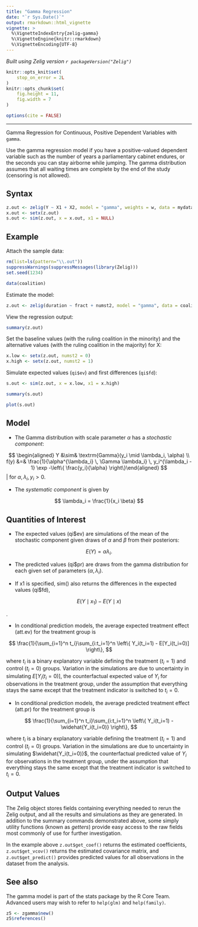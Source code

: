 ```yaml
---
title: "Gamma Regression"
date: "`r Sys.Date()`"
output: rmarkdown::html_vignette
vignette: >
  %\VignetteIndexEntry{zelig-gamma}
  %\VignetteEngine{knitr::rmarkdown}
  %\VignetteEncoding{UTF-8}
---
```


*Built using Zelig version `r packageVersion("Zelig")`*

```r
knitr::opts_knit$set(
    stop_on_error = 2L
)
knitr::opts_chunk$set(
    fig.height = 11,
    fig.width = 7
)

options(cite = FALSE)
```
---

Gamma Regression for Continuous, Positive Dependent Variables with `gamma`.

Use the gamma regression model if you have a positive-valued dependent
variable such as the number of years a parliamentary cabinet endures, or
the seconds you can stay airborne while jumping. The gamma distribution
assumes that all waiting times are complete by the end of the study
(censoring is not allowed).

Syntax
------

```r
z.out <- zelig(Y ~ X1 + X2, model = "gamma", weights = w, data = mydata)
x.out <- setx(z.out)
s.out <- sim(z.out, x = x.out, x1 = NULL)
```

Example
------

Attach the sample data:

```r
rm(list=ls(pattern="\\.out"))
suppressWarnings(suppressMessages(library(Zelig)))
set.seed(1234)
```

```r
data(coalition)
```

Estimate the model:

```r
z.out <- zelig(duration ~ fract + numst2, model = "gamma", data = coalition)
```

View the regression output:

```r
summary(z.out)
```

Set the baseline values (with the ruling coalition in the minority) and
the alternative values (with the ruling coalition in the majority) for
X:

```r
x.low <- setx(z.out, numst2 = 0)
x.high <- setx(z.out, numst2 = 1)
```

Simulate expected values (`qi$ev`) and first differences (`qi$fd`):

```r
s.out <- sim(z.out, x = x.low, x1 = x.high)
```

```r
summary(s.out)
```

```r
plot(s.out)
```

Model
------

-   The Gamma distribution with scale parameter $\alpha$ has a
   *stochastic component*:

$$
    \begin{aligned}
        Y &\sim& \textrm{Gamma}(y_i \mid \lambda_i, \alpha) \\
      f(y)  &=& \frac{1}{\alpha^{\lambda_i} \, \Gamma \lambda_i} \, y_i^{\lambda_i
        - 1} \exp -\left\{ \frac{y_i}{\alpha} \right\}\end{aligned}
$$
   | for $\alpha, \lambda_i, y_i > 0$.

-   The *systematic component* is given by

$$
    \lambda_i = \frac{1}{x_i \beta}
$$

Quantities of Interest
------

-   The expected values (qi$ev) are simulations of the mean of the
   stochastic component given draws of $\alpha$ and $\beta$
   from their posteriors:


$$
    E(Y) = \alpha \lambda_i.
$$

-   The predicted values (qi$pr) are draws from the gamma distribution
   for each given set of parameters $(\alpha, \lambda_i)$.

-   If x1 is specified, sim() also returns the differences in the
   expected values (qi$fd),


$$
    E(Y \mid x_1) -
        E(Y \mid x)
$$

   .

-  In conditional prediction models, the average expected treatment
   effect (att.ev) for the treatment group is


$$
    \frac{1}{\sum_{i=1}^n t_i}\sum_{i:t_i=1}^n \left\{ Y_i(t_i=1) -
        E[Y_i(t_i=0)] \right\},
$$

   where $t_i$ is a binary explanatory variable defining the
   treatment ($t_i=1$) and control ($t_i=0$) groups.
   Variation in the simulations are due to uncertainty in simulating
   $E[Y_i(t_i=0)]$, the counterfactual expected value of
   $Y_i$ for observations in the treatment group, under the
   assumption that everything stays the same except that the treatment
   indicator is switched to $t_i=0$.

-  In conditional prediction models, the average predicted treatment
   effect (att.pr) for the treatment group is


$$
    \frac{1}{\sum_{i=1}^n t_i}\sum_{i:t_i=1}^n \left\{ Y_i(t_i=1) -
        \widehat{Y_i(t_i=0)} \right\},
$$

   where $t_i$ is a binary explanatory variable defining the
   treatment ($t_i=1$) and control ($t_i=0$) groups.
   Variation in the simulations are due to uncertainty in simulating
   $\widehat{Y_i(t_i=0)}$, the counterfactual predicted value of
   $Y_i$ for observations in the treatment group, under the
   assumption that everything stays the same except that the treatment
   indicator is switched to $t_i=0$.

Output Values
------

The Zelig object stores fields containing everything needed to
rerun the Zelig output, and all the results and simulations as they are generated.
In addition to the summary commands demonstrated above, some simply utility
functions (known as *getters*) provide easy access to the raw fields most
commonly of use for further investigation.

In the example above `z.out$get_coef()` returns the estimated coefficients, `z.out$get_vcov()` returns the estimated covariance matrix, and `z.out$get_predict()` provides predicted values for all observations in the dataset from the analysis.

See also
------

The gamma model is part of the stats package by the R Core Team. Advanced users may
wish to refer to `help(glm)` and `help(family)`.

```r
z5 <- zgamma$new()
z5$references()
```
